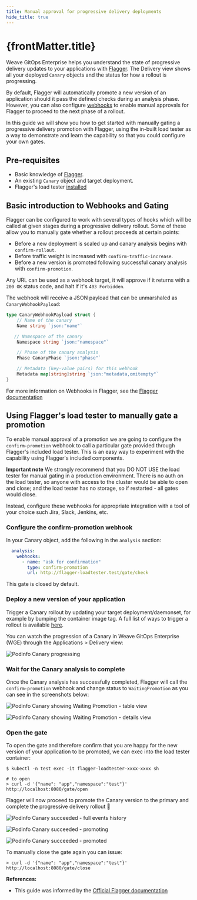 ```yaml
---
title: Manual approval for progressive delivery deployments
hide_title: true
---
```



<h1>
  {frontMatter.title} <TierLabel tiers="Enterprise" />
</h1>

Weave GitOps Enterprise helps you understand the state of progressive delivery 
updates to your applications with [Flagger](https://flagger.app). The Delivery 
view shows all your deployed `Canary` objects and the status for how a rollout 
is progressing. 

By default, Flagger will automatically promote a new version of an application 
should it pass the defined checks during an analysis phase. However, you can 
also configure [webhooks](https://docs.flagger.app/usage/webhooks) to enable 
manual approvals for Flagger to proceed to the next phase of a rollout.

In this guide we will show you how to get started with manually gating a 
progressive delivery promotion with Flagger, using the in-built load tester as 
a way to demonstrate and learn the capability so that you could configure 
your own gates.

## Pre-requisites
- Basic knowledge of [Flagger](https://flagger.app).
- An existing `Canary` object and target deployment.
- Flagger's load tester [installed](https://docs.flagger.app/usage/webhooks#load-testing)

## Basic introduction to Webhooks and Gating
Flagger can be configured to work with several types of hooks which will be called at 
given stages during a progressive delivery rollout. Some of these allow you to manually 
gate whether a rollout proceeds at certain points:
- Before a new deployment is scaled up and canary analysis begins with `confirm-rollout`. 
- Before traffic weight is increased with `confirm-traffic-increase`.
- Before a new version is promoted following successful canary analysis with `confirm-promotion`.

Any URL can be used as a webhook target, it will approve if it returns with a
`200 OK` status code, and halt if it's `403 Forbidden`.

The webhook will receive a JSON payload that can be unmarshaled as
`CanaryWebhookPayload`:

```go
type CanaryWebhookPayload struct {
	// Name of the canary
	Name string `json:"name"`

	// Namespace of the canary
	Namespace string `json:"namespace"`

	// Phase of the canary analysis
	Phase CanaryPhase `json:"phase"`

	// Metadata (key-value pairs) for this webhook
	Metadata map[string]string `json:"metadata,omitempty"`
}
```

For more information on Webhooks in Flagger, see the 
[Flagger documentation](https://docs.flagger.app/usage/webhooks)


## Using Flagger's load tester to manually gate a promotion
To enable manual approval of a promotion we are going to configure the 
`confirm-promotion` webhook to call a particular gate provided through 
Flagger's included load tester. This is an easy way to experiment with 
the capability using Flagger's included components. 

**Important note**
We strongly recommend that you DO NOT USE the load tester for manual gating 
in a production environment. There is no auth on the load tester, so 
anyone with access to the cluster would be able to open and close; and 
the load tester has no storage, so if restarted - all gates would close. 

Instead, configure these webhooks for appropriate integration with a 
tool of your choice such Jira, Slack, Jenkins, etc.

### Configure the confirm-promotion webhook
In your Canary object, add the following in the `analysis` section:

```yaml
  analysis:
    webhooks:
      - name: "ask for confirmation"
        type: confirm-promotion
        url: http://flagger-loadtester.test/gate/check
```

This gate is closed by default.

### Deploy a new version of your application
Trigger a Canary rollout by updating your target deployment/daemonset, for 
example by bumping the container image tag. A full list of ways to trigger 
a rollout is available 
[here](https://docs.flagger.app/faq#how-to-retry-a-failed-release).

You can watch the progression of a Canary in Weave GitOps Enterprise (WGE) 
through the Applications > Delivery view:

![Podinfo Canary progressing](/img/pd-table-progressing.png)


### Wait for the Canary analysis to complete
Once the Canary analysis has successfully completed, Flagger will call the 
`confirm-promotion` webhook and change status to `WaitingPromotion` as you 
can see in the screenshots below:

![Podinfo Canary showing Waiting Promotion - table view](/img/pd-table-waiting.png)

![Podinfo Canary showing Waiting Promotion - details view](/img/pd-details-waiting.png)

### Open the gate
To open the gate and therefore confirm that you are happy for the new 
version of your application to be promoted, we can exec into the load tester 
container:

```
$ kubectl -n test exec -it flagger-loadtester-xxxx-xxxx sh

# to open
> curl -d '{"name": "app","namespace":"test"}' http://localhost:8080/gate/open
```

Flagger will now proceed to promote the Canary version to the primary and 
complete the progressive delivery rollout :tada:

![Podinfo Canary succeeded - full events history](/img/pd-events-gate-passed.png)

![Podinfo Canary succeeded - promoting](/img/pd-table-promoting.png)

![Podinfo Canary succeeded - promoted](/img/pd-table-succeeded.png)


To manually close the gate again you can issue:

```
> curl -d '{"name": "app","namespace":"test"}' http://localhost:8080/gate/close
```

**References:**

* This guide was informed by the 
[Official Flagger documentation](https://docs.flagger.app/usage/webhooks#manual-gating)

